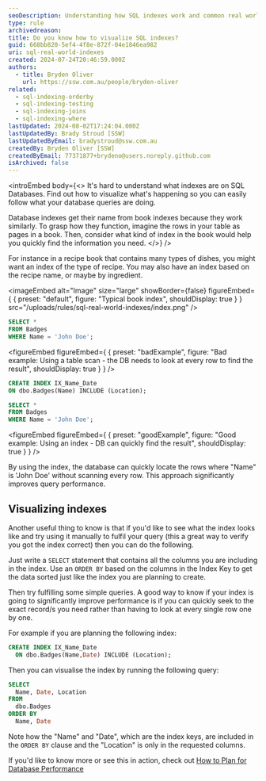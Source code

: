 ```yaml
---
seoDescription: Understanding how SQL indexes work and common real world ways of visualising them
type: rule
archivedreason:
title: Do you know how to visualize SQL indexes?
guid: 668bb820-5ef4-4f8e-872f-04e1846ea982
uri: sql-real-world-indexes
created: 2024-07-24T20:46:59.000Z
authors:
  - title: Bryden Oliver
    url: https://ssw.com.au/people/bryden-oliver
related:
  - sql-indexing-orderby
  - sql-indexing-testing
  - sql-indexing-joins
  - sql-indexing-where
lastUpdated: 2024-08-02T17:24:04.000Z
lastUpdatedBy: Brady Stroud [SSW]
lastUpdatedByEmail: bradystroud@ssw.com.au
createdBy: Bryden Oliver [SSW]
createdByEmail: 77371877+brydeno@users.noreply.github.com
isArchived: false
---
```


<introEmbed
  body={<>
It's hard to understand what indexes are on SQL Databases. Find out how to visualize what's happening so you can easily follow what your database queries are doing.

Database indexes get their name from book indexes because they work similarly. To grasp how they function, imagine the rows in your table as pages in a book. Then, consider what kind of index in the book would help you quickly find the information you need.
  </>}
/>
<youtubeEmbed url="https://www.youtube.com/watch?v=KkRpgtwBXvI" description="Video: How to visualize SQL indexes? | Bryden Oliver | SSW Rules (3 min)" />

For instance in a recipe book that contains many types of dishes, you might want an index of the type of recipe. You may also have an index based on the recipe name, or maybe by ingredient.


<imageEmbed
  alt="Image"
  size="large"
  showBorder={false}
  figureEmbed={ {
    preset: "default",
    figure: "Typical book index",
    shouldDisplay: true
  } }
  src="/uploads/rules/sql-real-world-indexes/index.png"
/>

```sql
SELECT *
FROM Badges
WHERE Name = 'John Doe';
```

<figureEmbed figureEmbed={ {
  preset: "badExample",
  figure: "Bad example: Using a table scan - the DB needs to look at every row to find the result",
  shouldDisplay: true
} } />


```sql
CREATE INDEX IX_Name_Date
ON dbo.Badges(Name) INCLUDE (Location);

SELECT *
FROM Badges
WHERE Name = 'John Doe';
```

<figureEmbed figureEmbed={ {
  preset: "goodExample",
  figure: "Good example: Using an index - DB can quickly find the result",
  shouldDisplay: true
} } />


By using the index, the database can quickly locate the rows where "Name" is 'John Doe' without scanning every row. This approach significantly improves query performance.

## Visualizing indexes

Another useful thing to know is that if you'd like to see what the index looks like and try using it manually to fulfil your query (this a great way to verify you got the index correct) then you can do the following.

Just write a `SELECT` statement that contains all the columns you are including in the index. Use an `ORDER BY` based on the columns in the Index Key to get the data sorted just like the index you are planning to create.

Then try fulfilling some simple queries. A good way to know if your index is going to significantly improve performance is if you can quickly seek to the exact record/s you need rather than having to look at every single row one by one.

For example if you are planning the following index:

```sql
CREATE INDEX IX_Name_Date
  ON dbo.Badges(Name,Date) INCLUDE (Location);
```

Then you can visualise the index by running the following query:

```sql
SELECT
  Name, Date, Location
FROM
  dbo.Badges
ORDER BY
  Name, Date
```

Note how the "Name" and "Date", which are the index keys, are included in the `ORDER BY` clause and the "Location" is only in the requested columns.

If you'd like to know more or see this in action, check out [How to Plan for Database Performance](https://youtu.be/l18ltcOVN4I)
